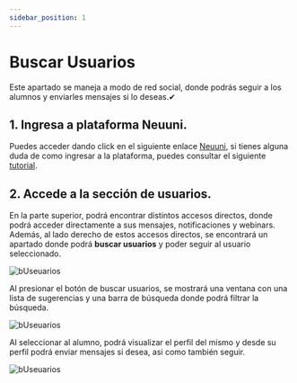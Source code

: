 ```yaml
---
sidebar_position: 1
---
```

# Buscar Usuarios

Este apartado se maneja a modo de red social, donde podrás seguir a los alumnos y enviarles mensajes si lo deseas.✔

## 1. Ingresa a plataforma Neuuni.

Puedes acceder dando click en el siguiente enlace [Neuuni](https://unineuuni.edu.mx/),
si tienes alguna duda de como ingresar a la plataforma, puedes consultar el siguiente [tutorial](/mentores/tutorial-extras/plataforma).

## 2. Accede a la sección de usuarios.

En la parte superior, podrá encontrar distintos accesos directos, donde podrá acceder directamente a 
sus mensajes, notificaciones y webinars.
Además, al lado derecho de estos accesos directos, se encontrará un apartado donde podrá **buscar 
usuarios** y poder seguir al usuario seleccionado.

![bUseuarios](./img/buser1.jpg)

Al presionar el botón de buscar usuarios, se mostrará una ventana con una lista de sugerencias y 
una barra de búsqueda donde podrá filtrar la búsqueda.

![bUseuarios](./img/buser2.jpg)

Al seleccionar al alumno, podrá visualizar el perfil del mismo y desde su perfil podrá enviar mensajes si desea, asi como también
 seguir.

![bUseuarios](./img/buser6.jpg)